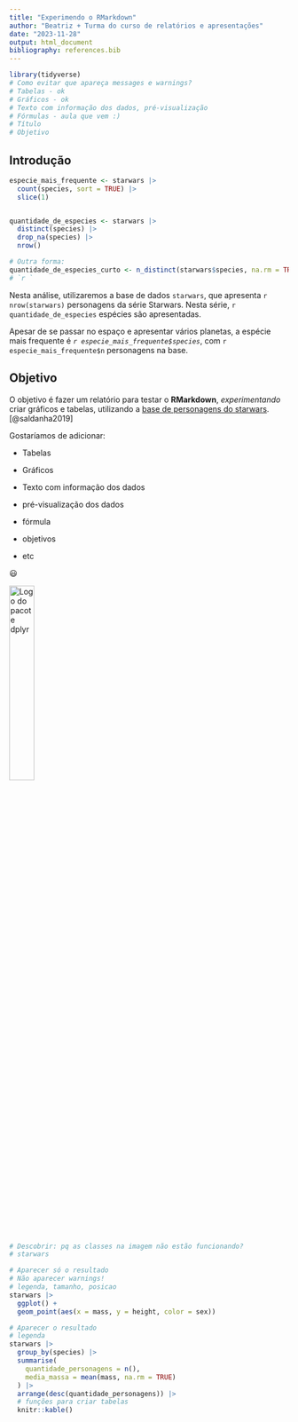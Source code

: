 ```yaml
---
title: "Experimendo o RMarkdown"
author: "Beatriz + Turma do curso de relatórios e apresentações"
date: "2023-11-28"
output: html_document
bibliography: references.bib
---
```


```r
library(tidyverse)
# Como evitar que apareça messages e warnings?
# Tabelas - ok 
# Gráficos - ok
# Texto com informação dos dados, pré-visualização
# Fórmulas - aula que vem :)
# Título
# Objetivo
```

## Introdução


```r
especie_mais_frequente <- starwars |> 
  count(species, sort = TRUE) |> 
  slice(1)


quantidade_de_especies <- starwars |> 
  distinct(species) |> 
  drop_na(species) |> 
  nrow()

# Outra forma:
quantidade_de_especies_curto <- n_distinct(starwars$species, na.rm = TRUE)
# `r `
```


Nesta análise, utilizaremos a base de dados `starwars`, que apresenta `r nrow(starwars)` personagens da série Starwars. Nesta série, `r quantidade_de_especies` espécies são apresentadas.

Apesar de se passar no espaço e apresentar vários planetas, a espécie mais frequente é *`r especie_mais_frequente$species`*, com `r especie_mais_frequente$n` personagens na base.



## Objetivo

O objetivo é fazer um relatório para testar o **RMarkdown**, *experimentando* criar gráficos e tabelas, utilizando a [base de personagens do starwars](https://dplyr.tidyverse.org/reference/starwars.html){target="_blank"}. [@saldanha2019]


Gostaríamos de adicionar:

-   Tabelas

-   Gráficos

-   Texto com informação dos dados

-   pré-visualização dos dados

-   fórmula

-   objetivos

-   etc

😃


[![Logo do pacote dplyr](https://dplyr.tidyverse.org/logo.png){width="30%" fig-align="center"}](https://dplyr.tidyverse.org/)

```r
# Descobrir: pq as classes na imagem não estão funcionando?
# starwars
```

```r
# Aparecer só o resultado
# Não aparecer warnings!
# legenda, tamanho, posicao
starwars |> 
  ggplot() +
  geom_point(aes(x = mass, y = height, color = sex)) 
```

```r
# Aparecer o resultado
# legenda
starwars |> 
  group_by(species) |> 
  summarise(
    quantidade_personagens = n(),
    media_massa = mean(mass, na.rm = TRUE)
  ) |> 
  arrange(desc(quantidade_personagens)) |> 
  # funções para criar tabelas
  knitr::kable()
```
